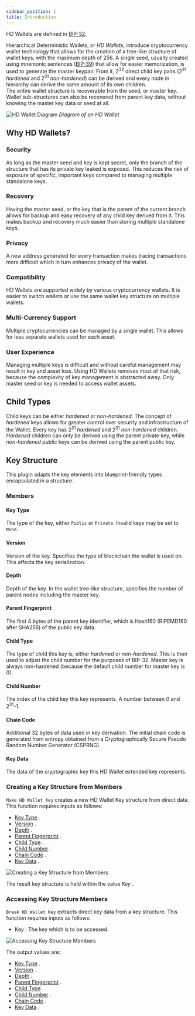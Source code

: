 ```yaml
---
sidebar_position: 1
title: Introduction
---
```


HD Wallets are defined in [BIP-32](https://github.com/bitcoin/bips/blob/master/bip-0032.mediawiki#serialization-format).

Hierarchical Deterministic Wallets, or *HD Wallets*, introduce cryptocurrency wallet technology that allows for the creation
of a tree-like structure of wallet keys, with the maximum depth of 256. A single seed, usually created using mnemonic sentences
([BIP-39](https://github.com/bitcoin/bips/blob/master/bip-0039.mediawiki)) that allow for easier memorization, is used to
generate the master keypair. From it, 2<sup>32</sup> direct child key pairs (2<sup>31</sup> *hardened* and 2<sup>31</sup> *non-hardened*)
can be derived and every node in hierarchy can derive the same amount of its own children.<br/> The entire wallet structure
is recoverable from the seed, or master key. Wallet sub-structures can also be recovered from parent key data, without
knowing the master key data or seed at all.

![HD Wallet Diagram](_static/img/hd_wallet_diagram.png)
*Diagram of an HD Wallet*

## Why HD Wallets?

### Security

As long as the master seed and key is kept secret, only the branch of the structure that has its private key leaked is exposed.
This reduces the risk of exposure of specific, important keys compared to managing multiple standalone keys.

### Recovery

Having the master seed, or the key that is the parent of the current branch allows for backup and easy recovery of any child key derived from it.
This makes backup and recovery much easier than storing multiple standalone keys.

### Privacy

A new address generated for every transaction makes tracing transactions more difficult which in turn enhances privacy of the wallet.

### Compatibility

HD Wallets are supported widely by various cryptocurrency wallets. It is easier to switch wallets or use the same wallet key structure
on multiple wallets.

### Multi-Currency Support

Multiple cryptocurrencies can be managed by a single wallet. This allows for less separate wallets used for each asset.

### User Experience

Managing multiple keys is difficult and without careful management may result in key and asset loss. Using HD Wallets removes
most of that risk, because the complexity of key management is abstracted away. Only master seed or key is needed to access wallet assets.

## Child Types

Child keys can be either *hardened* or *non-hardened*. The concept of *hardened* keys allows for greater control over
security and infrastructure of the Wallet. Every key has 2<sup>31</sup> *hardened* and 2<sup>31</sup> *non-hardened* children.
*Hardened* children can only be derived using the parent private key, while *non-hardened* public keys can be derived using the parent public key.

## Key Structure

This plugin adapts the key elements into blueprint-friendly types encapsulated in a structure.

### Members

#### Key Type

The type of the key, either `Public` or `Private`. Invalid keys may be set to `None`.

#### Version

Version of the key. Specifies the type of blockchain the wallet is used on. This affects the key serialization.

#### Depth

Depth of the key. In the wallet tree-like structure, specifies the number of parent nodes including the master key.

#### Parent Fingerprint

The first 4 bytes of the parent key identifier, which is Hash160 (RIPEMD160 after SHA256) of the public key data.

#### Child Type

The type of child this key is, either *hardened* or *non-hardened*. This is then used to adjust the child number for the purposes of BIP-32.
Master key is always non-hardened (because the default child number for master key is 0).

#### Child Number

The index of the child key this key represents. A number between 0 and 2<sup>31</sup>-1.

#### Chain Code

Additional 32 bytes of data used in key derivation. The initial chain code is generated from entropy obtained from a
Cryptographically Secure Pseudo Random Number Generator (CSPRNG).

#### Key Data

The data of the cryptographic key this HD Wallet extended key represents.

### Creating a Key Structure from Members

`Make HD Wallet Key` creates a new HD Wallet Key structure from direct data.
This function requires inputs as follows:

* [Key Type](#key-type) <Step text="1"/>.
* [Version](#version) <Step text="2"/>.
* [Depth](#depth) <Step text="3"/>.
* [Parent Fingerprint](#parent-fingerprint) <Step text="4"/>.
* [Child Type](#child-type) <Step text="5"/>.
* [Child Number](#child-number) <Step text="6"/>.
* [Chain Code](#chain-code) <Step text="7"/>.
* [Key Data](#key-data) <Step text="8"/>.

![Creating a Key Structure from Members](_static/img/make_hd_wallet_key.png)

The result key structure is held within the value *Key* <Step text="9"/>.

### Accessing Key Structure Members

`Break HD Wallet Key` extracts direct key data from a key structure.
This function requires inputs as follows:

* Key <Step text="1"/> : The key which is to be accessed.

![Accessing Key Structure Members](_static/img/break_hd_wallet_key.png)

The output values are:

* [Key Type](#key-type) <Step text="2"/>.
* [Version](#version) <Step text="3"/>.
* [Depth](#depth) <Step text="4"/>.
* [Parent Fingerprint](#parent-fingerprint) <Step text="5"/>.
* [Child Type](#child-type) <Step text="6"/>.
* [Child Number](#child-number) <Step text="7"/>.
* [Chain Code](#chain-code) <Step text="8"/>.
* [Key Data](#key-data) <Step text="9"/>.